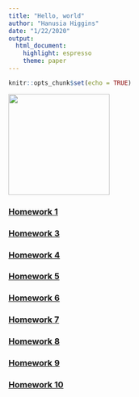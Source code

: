 ```yaml
---
title: "Hello, world"
author: "Hanusia Higgins"
date: "1/22/2020"
output: 
  html_document: 
    highlight: espresso
    theme: paper
---
```


```r
knitr::opts_chunk$set(echo = TRUE)
```


<img src="itme.jpg" width="200" height="200" />



### [Homework 1](https://hanusia.github.io/HigginsBio381/Homework_01)

### [Homework 3](https://hanusia.github.io/HigginsBio381/Higgins_week3_homework)

### [Homework 4](https://hanusia.github.io/HigginsBio381/Higgins_week4_homework)

### [Homework 5](https://hanusia.github.io/HigginsBio381/Higgins_week5_homework)

### [Homework 6](https://hanusia.github.io/HigginsBio381/Higgins_week6_homework)

### [Homework 7](https://hanusia.github.io/HigginsBio381/Higgins_week7_homework)

### [Homework 8](https://hanusia.github.io/HigginsBio381/Higgins_week8_homework)

### [Homework 9](https://hanusia.github.io/HigginsBio381/Higgins_week9_homework)

### [Homework 10](https://hanusia.github.io/HigginsBio381/Higgins_week10_homework)